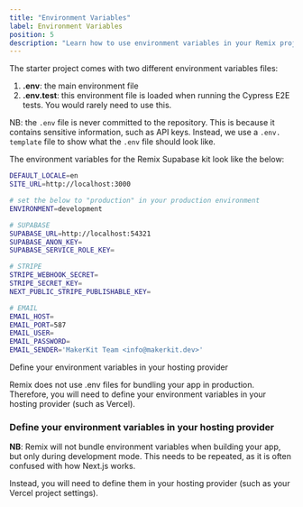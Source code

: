 ```yaml
---
title: "Environment Variables"
label: Environment Variables
position: 5
description: "Learn how to use environment variables in your Remix project."
---
```


The starter project comes with two different environment variables files:
1. **.env**: the main environment file
2. **.env.test**: this environment file is loaded when running the Cypress
E2E tests. You would rarely need to use this.

NB: the `.env` file is never committed to the repository. This is because it
contains sensitive information, such as API keys. Instead, we use a `.env.
template` file to show what the `.env` file should look like.

The environment variables for the Remix Supabase kit look like the below:

```bash
DEFAULT_LOCALE=en
SITE_URL=http://localhost:3000

# set the below to "production" in your production environment
ENVIRONMENT=development

# SUPABASE
SUPABASE_URL=http://localhost:54321
SUPABASE_ANON_KEY=
SUPABASE_SERVICE_ROLE_KEY=

# STRIPE
STRIPE_WEBHOOK_SECRET=
STRIPE_SECRET_KEY=
NEXT_PUBLIC_STRIPE_PUBLISHABLE_KEY=

# EMAIL
EMAIL_HOST=
EMAIL_PORT=587
EMAIL_USER=
EMAIL_PASSWORD=
EMAIL_SENDER='MakerKit Team <info@makerkit.dev>'
```

<Alert>
  <Alert.Heading>
    Define your environment variables in your hosting provider
  </Alert.Heading>

  Remix does not use .env files for bundling your app in production. Therefore, you will need to define your environment
  variables in your hosting provider (such as Vercel).
</Alert>

### Define your environment variables in your hosting provider

**NB**: Remix will not bundle environment variables when building your app, but only during development mode. This needs to be repeated, as it is often confused with how Next.js works.

Instead, you will need to define them in your hosting provider (such as your Vercel project settings).